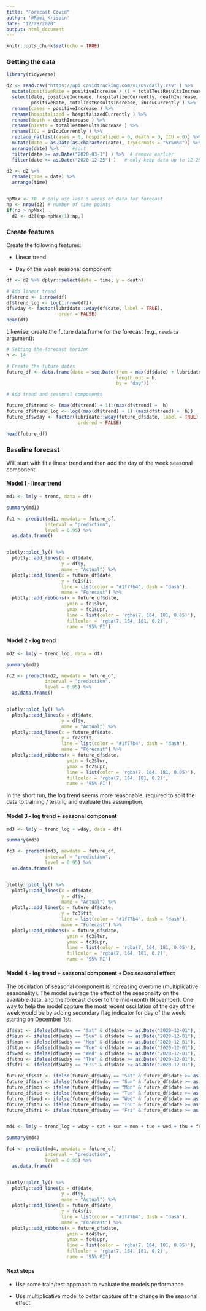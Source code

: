 ```yaml
---
title: "Forecast Covid"
author: '@Rami_Krispin'
date: "12/29/2020"
output: html_document
---
```


```r
knitr::opts_chunk$set(echo = TRUE)
```

### Getting the data

```r

library(tidyverse)

d2 <- read.csv("https://api.covidtracking.com/v1/us/daily.csv" ) %>%
  mutate(positiveRate = positiveIncrease / (1 + totalTestResultsIncrease) *100 ) %>%
  select(date, positiveIncrease, hospitalizedCurrently, deathIncrease,
         positiveRate, totalTestResultsIncrease, inIcuCurrently ) %>%
  rename(cases = positiveIncrease ) %>%
  rename(hospitalized = hospitalizedCurrently ) %>%
  rename(death = deathIncrease ) %>%
  rename(nTests = totalTestResultsIncrease ) %>%
  rename(ICU = inIcuCurrently ) %>%
  replace_na(list(cases = 0, hospitalized = 0, death = 0, ICU = 0)) %>%
  mutate(date = as.Date(as.character(date), tryFormats = "%Y%m%d")) %>%
  arrange(date) %>%     #sort
  filter(date >= as.Date("2020-03-1") ) %>%  # remove earlier 
  filter(date <= as.Date("2020-12-25") )   # only keep data up to 12-25 

d2 <- d2 %>%               
  rename(time = date) %>%
  arrange(time) 


npMax <- 70  # only use last 5 weeks of data for forecast
np <- nrow(d2) # number of time points
if(np > npMax)
  d2 <- d2[(np-npMax+1):np,]

```

### Create features

Create the following features:

-   Linear trend

-   Day of the week seasonal component

```r

df <- d2 %>% dplyr::select(date = time, y = death)

# Add linear trend
df$trend <- 1:nrow(df)
df$trend_log <- log(1:nrow(df))
df$wday <- factor(lubridate::wday(df$date, label = TRUE), 
                   order = FALSE)
head(df)

```

Likewise, create the future data.frame for the forecast (e.g., `newdata` argument):

```r
# Setting the forecast horizon
h <- 14

# Create the future dates
future_df <- data.frame(date = seq.Date(from = max(df$date) + lubridate::days(1),
                                        length.out = h, 
                                        by = "day"))

# Add trend and seasonal components

future_df$trend <- (max(df$trend) + 1):(max(df$trend) +  h)
future_df$trend_log <- log((max(df$trend) + 1):(max(df$trend) +  h))
future_df$wday <- factor(lubridate::wday(future_df$date, label = TRUE), 
                          ordered = FALSE)

head(future_df)

```

### Baseline forecast

Will start with fit a linear trend and then add the day of the week seasonal component.

#### Model 1 - linear trend

```r

md1 <- lm(y ~ trend, data = df)

summary(md1)

fc1 <- predict(md1, newdata = future_df,
              interval = "prediction",
              level = 0.95) %>%
  as.data.frame()


plotly::plot_ly() %>%
  plotly::add_lines(x = df$date,
                    y = df$y,
                    name = "Actual") %>%
  plotly::add_lines(x = future_df$date,
                    y = fc1$fit,
                    line = list(color = "#1f77b4", dash = "dash"),
                    name = "Forecast") %>%
  plotly::add_ribbons(x = future_df$date,
                      ymin = fc1$lwr,
                      ymax = fc1$upr,
                      line = list(color = 'rgba(7, 164, 181, 0.05)'),
                      fillcolor = 'rgba(7, 164, 181, 0.2)',
                      name = '95% PI')

```

#### Model 2 - log trend

```r
md2 <- lm(y ~ trend_log, data = df)

summary(md2)

fc2 <- predict(md2, newdata = future_df,
              interval = "prediction",
              level = 0.95) %>%
  as.data.frame()


plotly::plot_ly() %>%
  plotly::add_lines(x = df$date,
                    y = df$y,
                    name = "Actual") %>%
  plotly::add_lines(x = future_df$date,
                    y = fc2$fit,
                    line = list(color = "#1f77b4", dash = "dash"),
                    name = "Forecast") %>%
  plotly::add_ribbons(x = future_df$date,
                      ymin = fc2$lwr,
                      ymax = fc2$upr,
                      line = list(color = 'rgba(7, 164, 181, 0.05)'),
                      fillcolor = 'rgba(7, 164, 181, 0.2)',
                      name = '95% PI')

```

In the short run, the log trend seems more reasonable, required to split the data to training / testing and evaluate this assumption.

#### Model 3 - log trend + seasonal component

```r

md3 <- lm(y ~ trend_log + wday, data = df)

summary(md3)

fc3 <- predict(md3, newdata = future_df,
              interval = "prediction",
              level = 0.95) %>%
  as.data.frame()


plotly::plot_ly() %>%
  plotly::add_lines(x = df$date,
                    y = df$y,
                    name = "Actual") %>%
  plotly::add_lines(x = future_df$date,
                    y = fc3$fit,
                    line = list(color = "#1f77b4", dash = "dash"),
                    name = "Forecast") %>%
  plotly::add_ribbons(x = future_df$date,
                      ymin = fc3$lwr,
                      ymax = fc3$upr,
                      line = list(color = 'rgba(7, 164, 181, 0.05)'),
                      fillcolor = 'rgba(7, 164, 181, 0.2)',
                      name = '95% PI')

```

#### Model 4 - log trend + seasonal component + Dec seasonal effect

The oscillation of seasonal component is increasing overtime (multiplicative seasonality). The model average the effect of the seasonality on the available data, and the forecast closer to the mid-month (November). One way to help the model capture the most recent oscillation of the day of the week would be by adding secondary flag indicator for day of the week starting on December 1st:

```r


df$sat <- ifelse(df$wday == "Sat" & df$date >= as.Date("2020-12-01"), 1, 0)
df$sun <- ifelse(df$wday == "Sun" & df$date >= as.Date("2020-12-01"), 1, 0)
df$mon <- ifelse(df$wday == "Mon" & df$date >= as.Date("2020-12-01"), 1, 0)
df$tue <- ifelse(df$wday == "Tue" & df$date >= as.Date("2020-12-01"), 1, 0)
df$wed <- ifelse(df$wday == "Wed" & df$date >= as.Date("2020-12-01"), 1, 0)
df$thu <- ifelse(df$wday == "Thu" & df$date >= as.Date("2020-12-01"), 1, 0)
df$fri <- ifelse(df$wday == "Fri" & df$date >= as.Date("2020-12-01"), 1, 0)

future_df$sat <- ifelse(future_df$wday == "Sat" & future_df$date >= as.Date("2020-12-01"), 1, 0)
future_df$sun <- ifelse(future_df$wday == "Sun" & future_df$date >= as.Date("2020-12-01"), 1, 0)
future_df$mon <- ifelse(future_df$wday == "Mon" & future_df$date >= as.Date("2020-12-01"), 1, 0)
future_df$tue <- ifelse(future_df$wday == "Tue" & future_df$date >= as.Date("2020-12-01"), 1, 0)
future_df$wed <- ifelse(future_df$wday == "Wed" & future_df$date >= as.Date("2020-12-01"), 1, 0)
future_df$thu <- ifelse(future_df$wday == "Thu" & future_df$date >= as.Date("2020-12-01"), 1, 0)
future_df$fri <- ifelse(future_df$wday == "Fri" & future_df$date >= as.Date("2020-12-01"), 1, 0)


md4 <- lm(y ~ trend_log + wday + sat + sun + mon + tue + wed + thu + fri, data = df)

summary(md4)

fc4 <- predict(md4, newdata = future_df,
              interval = "prediction",
              level = 0.95) %>%
  as.data.frame()


plotly::plot_ly() %>%
  plotly::add_lines(x = df$date,
                    y = df$y,
                    name = "Actual") %>%
  plotly::add_lines(x = future_df$date,
                    y = fc4$fit,
                    line = list(color = "#1f77b4", dash = "dash"),
                    name = "Forecast") %>%
  plotly::add_ribbons(x = future_df$date,
                      ymin = fc4$lwr,
                      ymax = fc4$upr,
                      line = list(color = 'rgba(7, 164, 181, 0.05)'),
                      fillcolor = 'rgba(7, 164, 181, 0.2)',
                      name = '95% PI')
```

#### Next steps

-   Use some train/test approach to evaluate the models performance

-   Use multiplicative model to better capture of the change in the seasonal effect

